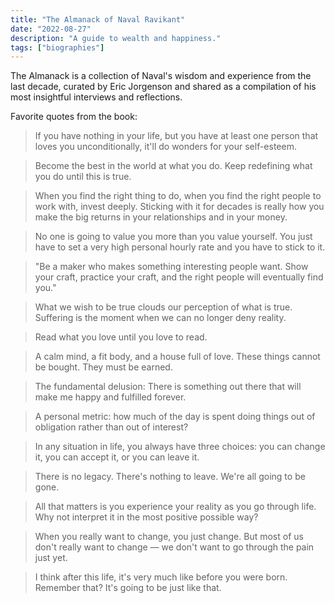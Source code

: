```yaml
---
title: "The Almanack of Naval Ravikant"
date: "2022-08-27"
description: "A guide to wealth and happiness."
tags: ["biographies"]
---
```


The Almanack is a collection of Naval's wisdom and experience from the last decade, curated by Eric Jorgenson and shared as a compilation of his most insightful interviews and reflections.

Favorite quotes from the book:

> If you have nothing in your life, but you have at least one person that loves you unconditionally, it'll do wonders for your self-esteem.

> Become the best in the world at what you do. Keep redefining what you do until this is true.

> When you find the right thing to do, when you find the right people to work with, invest deeply. Sticking with it for decades is really how you make the big returns in your relationships and in your money.

> No one is going to value you more than you value yourself. You just have to set a very high personal hourly rate and you have to stick to it.

> "Be a maker who makes something interesting people want. Show your craft, practice your craft, and the right people will eventually find you."

> What we wish to be true clouds our perception of what is true. Suffering is the moment when we can no longer deny reality.

> Read what you love until you love to read.

> A calm mind, a fit body, and a house full of love. These things cannot be bought. They must be earned.

> The fundamental delusion: There is something out there that will make me happy and fulfilled forever.

> A personal metric: how much of the day is spent doing things out of obligation rather than out of interest?

> In any situation in life, you always have three choices: you can change it, you can accept it, or you can leave it.

> There is no legacy. There's nothing to leave. We're all going to be gone.

> All that matters is you experience your reality as you go through life. Why not interpret it in the most positive possible way?

> When you really want to change, you just change. But most of us don't really want to change — we don't want to go through the pain just yet.

> I think after this life, it's very much like before you were born. Remember that? It's going to be just like that.
